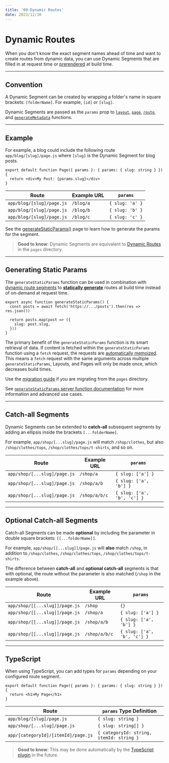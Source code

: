 ```yaml
---
title: '09-Dynamic Routes'
date: 2023/12/30
---
```


# Dynamic Routes

When you don't know the exact segment names ahead of time and want to create routes from dynamic data, you can use Dynamic Segments that are filled in at request time or [prerendered](#generating-static-params) at build time.

---

## Convention

A Dynamic Segment can be created by wrapping a folder's name in square brackets: `[folderName]`. For example, `[id]` or `[slug]`.

Dynamic Segments are passed as the `params` prop to [`layout`](/docs/app/api-reference/file-conventions/layout), [`page`](/docs/app/api-reference/file-conventions/page), [`route`](/docs/app/building-your-application/routing/route-handlers), and [`generateMetadata`](/docs/app/api-reference/functions/generate-metadata#generatemetadata-function) functions.

---

## Example

For example, a blog could include the following route `app/blog/[slug]/page.js` where `[slug]` is the Dynamic Segment for blog posts.

```tsx app/blog/[slug]/page.tsx
export default function Page({ params }: { params: { slug: string } }) {
  return <div>My Post: {params.slug}</div>
}
```

| Route                     | Example URL | `params`        |
| ------------------------- | ----------- | --------------- |
| `app/blog/[slug]/page.js` | `/blog/a`   | `{ slug: 'a' }` |
| `app/blog/[slug]/page.js` | `/blog/b`   | `{ slug: 'b' }` |
| `app/blog/[slug]/page.js` | `/blog/c`   | `{ slug: 'c' }` |

See the [generateStaticParams()](#generating-static-params) page to learn how to generate the params for the segment.

> **Good to know**: Dynamic Segments are equivalent to [Dynamic Routes](/docs/app/building-your-application/routing/dynamic-routes) in the `pages` directory.

---

## Generating Static Params

The `generateStaticParams` function can be used in combination with [dynamic route segments](/docs/app/building-your-application/routing/dynamic-routes) to [**statically generate**](/docs/app/building-your-application/rendering/server-components#static-rendering-default) routes at build time instead of on-demand at request time.

```tsx app/blog/[slug]/page.tsx
export async function generateStaticParams() {
  const posts = await fetch('https://.../posts').then(res => res.json())

  return posts.map(post => ({
    slug: post.slug,
  }))
}
```

The primary benefit of the `generateStaticParams` function is its smart retrieval of data. If content is fetched within the `generateStaticParams` function using a `fetch` request, the requests are [automatically memoized](/docs/app/building-your-application/caching#request-memoization). This means a `fetch` request with the same arguments across multiple `generateStaticParams`, Layouts, and Pages will only be made once, which decreases build times.

Use the [migration guide](/docs/app/building-your-application/upgrading/app-router-migration#dynamic-paths-getstaticpaths) if you are migrating from the `pages` directory.

See [`generateStaticParams` server function documentation](/docs/app/api-reference/functions/generate-static-params) for more information and advanced use cases.

---

## Catch-all Segments

Dynamic Segments can be extended to **catch-all** subsequent segments by adding an ellipsis inside the brackets `[...folderName]`.

For example, `app/shop/[...slug]/page.js` will match `/shop/clothes`, but also `/shop/clothes/tops`, `/shop/clothes/tops/t-shirts`, and so on.

| Route                        | Example URL   | `params`                    |
| ---------------------------- | ------------- | --------------------------- |
| `app/shop/[...slug]/page.js` | `/shop/a`     | `{ slug: ['a'] }`           |
| `app/shop/[...slug]/page.js` | `/shop/a/b`   | `{ slug: ['a', 'b'] }`      |
| `app/shop/[...slug]/page.js` | `/shop/a/b/c` | `{ slug: ['a', 'b', 'c'] }` |

---

## Optional Catch-all Segments

Catch-all Segments can be made **optional** by including the parameter in double square brackets: `[[...folderName]]`.

For example, `app/shop/[[...slug]]/page.js` will **also** match `/shop`, in addition to `/shop/clothes`, `/shop/clothes/tops`, `/shop/clothes/tops/t-shirts`.

The difference between **catch-all** and **optional catch-all** segments is that with optional, the route without the parameter is also matched (`/shop` in the example above).

| Route                          | Example URL   | `params`                    |
| ------------------------------ | ------------- | --------------------------- |
| `app/shop/[[...slug]]/page.js` | `/shop`       | `{}`                        |
| `app/shop/[[...slug]]/page.js` | `/shop/a`     | `{ slug: ['a'] }`           |
| `app/shop/[[...slug]]/page.js` | `/shop/a/b`   | `{ slug: ['a', 'b'] }`      |
| `app/shop/[[...slug]]/page.js` | `/shop/a/b/c` | `{ slug: ['a', 'b', 'c'] }` |

---

## TypeScript

When using TypeScript, you can add types for `params` depending on your configured route segment.

```tsx app/blog/[slug]/page.tsx
export default function Page({ params }: { params: { slug: string } }) {
  return <h1>My Page</h1>
}
```

| Route                               | `params` Type Definition                 |
| ----------------------------------- | ---------------------------------------- |
| `app/blog/[slug]/page.js`           | `{ slug: string }`                       |
| `app/shop/[...slug]/page.js`        | `{ slug: string[] }`                     |
| `app/[categoryId]/[itemId]/page.js` | `{ categoryId: string, itemId: string }` |

> **Good to know**: This may be done automatically by the [TypeScript plugin](/docs/app/building-your-application/configuring/typescript#typescript-plugin) in the future.
